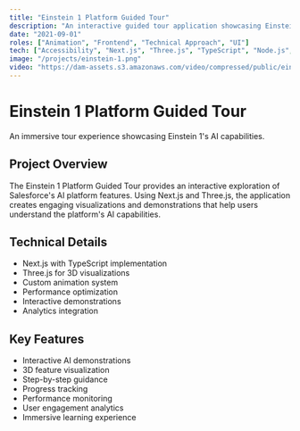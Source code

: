 ```yaml
---
title: "Einstein 1 Platform Guided Tour"
description: "An interactive guided tour application showcasing Einstein 1 Platform's AI capabilities through immersive demonstrations."
date: "2021-09-01"
roles: ["Animation", "Frontend", "Technical Approach", "UI"]
tech: ["Accessibility", "Next.js", "Three.js", "TypeScript", "Node.js", "CI/CD"]
image: "/projects/einstein-1.png"
video: "https://dam-assets.s3.amazonaws.com/video/compressed/public/einstein-1.mp4"
---
```


# Einstein 1 Platform Guided Tour

An immersive tour experience showcasing Einstein 1's AI capabilities.

## Project Overview

The Einstein 1 Platform Guided Tour provides an interactive exploration of Salesforce's AI platform features. Using Next.js and Three.js, the application creates engaging visualizations and demonstrations that help users understand the platform's AI capabilities.

## Technical Details

- Next.js with TypeScript implementation
- Three.js for 3D visualizations
- Custom animation system
- Performance optimization
- Interactive demonstrations
- Analytics integration

## Key Features

- Interactive AI demonstrations
- 3D feature visualization
- Step-by-step guidance
- Progress tracking
- Performance monitoring
- User engagement analytics
- Immersive learning experience
